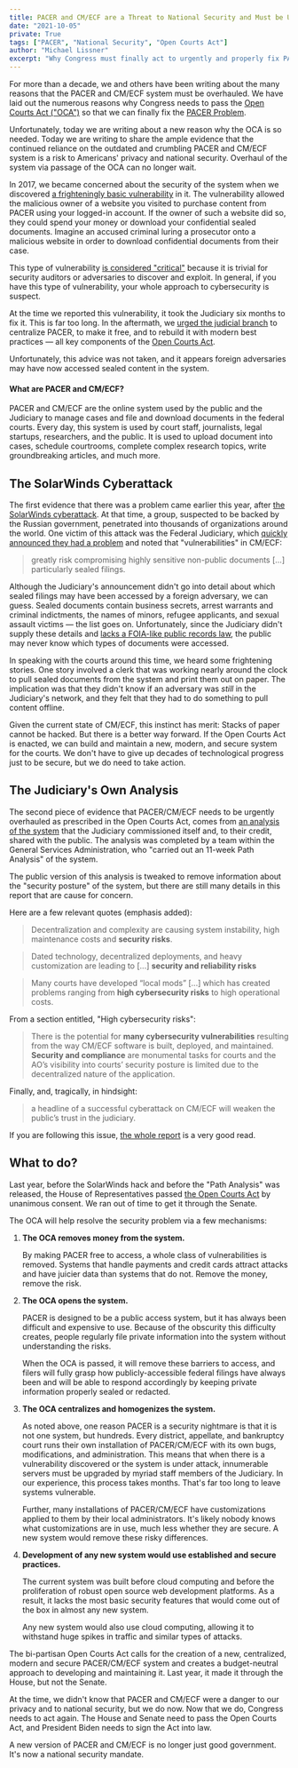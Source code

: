 ```yaml
---
title: PACER and CM/ECF are a Threat to National Security and Must be Urgently Overhauled
date: "2021-10-05"
private: True
tags: ["PACER", "National Security", "Open Courts Act"]
author: "Michael Lissner"
excerpt: "Why Congress must finally act to urgently and properly fix PACER/CM/ECF."
---
```



For more than a decade, we and others have been writing about the many reasons that the PACER and CM/ECF system must be overhauled. We have laid out the numerous reasons why Congress needs to pass the [Open Courts Act ("OCA")][oca] so that we can finally fix the [PACER Problem][problem].

Unfortunately, today we are writing about a new reason why the OCA is so needed. Today we are writing to share the ample evidence that the continued reliance on the outdated and crumbling PACER and CM/ECF system is a risk to Americans' privacy and national security. Overhaul of the system via passage of the OCA can no longer wait.

In 2017, we became concerned about the security of the system when we discovered [a frighteningly basic vulnerability][vuln] in it. The vulnerability allowed the malicious owner of a website you visited to purchase content from PACER using your logged-in account. If the owner of such a website did so, they could spend your money or download your confidential sealed documents. Imagine an accused criminal luring a prosecutor onto a malicious website in order to download confidential documents from their case.

This type of vulnerability [is considered "critical"][owasp] because it is trivial for security auditors or adversaries to discover and exploit. In general, if you have this type of vulnerability, your whole approach to cybersecurity is suspect.

At the time we reported this vulnerability, it took the Judiciary six months to fix it. This is far too long. In the aftermath, we [urged the judicial branch][vuln] to centralize PACER, to make it free, and to rebuild it with modern best practices — all key components of the [Open Courts Act][oca].

Unfortunately, this advice was not taken, and it appears foreign adversaries may have now accessed sealed content in the system.


<AlertBox>
  <h4>What are PACER and CM/ECF?</h4>
  <p>PACER and CM/ECF are the online system used by the public and the Judiciary to manage cases and file and download documents in the federal courts. Every day, this system is used by court staff, journalists, legal startups, researchers, and the public. It is used to upload document into cases, schedule courtrooms, complete complex research topics, write groundbreaking articles, and much more.
  </p>
</AlertBox>

## The SolarWinds Cyberattack

The first evidence that there was a problem came earlier this year, after [the SolarWinds cyberattack][sw]. At that time, a group, suspected to be backed by the Russian government, penetrated into thousands of organizations around the world. One victim of this attack was the Federal Judiciary, which [quickly announced they had a problem][announce] and noted that "vulnerabilities" in CM/ECF:

<blockquote>
  greatly risk compromising highly sensitive non-public documents [...] particularly sealed filings.
</blockquote>

Although the Judiciary's announcement didn't go into detail about which sealed filings may have been accessed by a foreign adversary, we can guess. Sealed documents contain business secrets, arrest warrants and criminal indictments, the names of minors, refugee applicants, and sexual assault victims — the list goes on. Unfortunately, since the Judiciary didn't supply these details and [lacks a FOIA-like public records law][foia], the public may never know which types of documents were accessed.

In speaking with the courts around this time, we heard some frightening stories. One story involved a clerk that was working nearly around the clock to pull sealed documents from the system and print them out on paper. The implication was that they didn't know if an adversary was *still* in the Judiciary's network, and they felt that they had to do something to pull content offline.

Given the current state of CM/ECF, this instinct has merit: Stacks of paper cannot be hacked. But there is a better way forward. If the Open Courts Act is enacted, we can build and maintain a new, modern, and secure system for the courts. We don't have to give up decades of technological progress just to be secure, but we do need to take action.


## The Judiciary's Own Analysis

The second piece of evidence that PACER/CM/ECF needs to be urgently overhauled as prescribed in the Open Courts Act, comes from [an analysis of the system][path] that the Judiciary commissioned itself and, to their credit, shared with the public. The analysis was completed by a team within the General Services Administration, who "carried out an 11-week Path Analysis" of the system.

The public version of this analysis is tweaked to remove information about the "security posture" of the system, but there are still many details in this report that are cause for concern.

Here are a few relevant quotes (emphasis added):

<blockquote>
  Decentralization and complexity are causing system instability, high
  maintenance costs and <strong>security risks</strong>.
</blockquote>
<blockquote>
  Dated technology, decentralized deployments, and heavy customization are
  leading to [...] <strong>security
  and reliability risks</strong>
</blockquote>
<blockquote>
  Many courts have developed “local mods” [...] which has created problems ranging from <strong>high cybersecurity risks</strong> to high operational costs.
</blockquote>

From a section entitled, "High cybersecurity risks":
<blockquote>
  There is the potential for <strong>many cybersecurity vulnerabilities</strong> resulting from the way
  CM/ECF software is built, deployed, and maintained. <strong>Security and compliance</strong> are
  monumental tasks for courts and the AO’s visibility into courts’ security posture is
  limited due to the decentralized nature of the application.
</blockquote>

Finally, and, tragically, in hindsight:

<blockquote>a headline of a successful cyberattack on CM/ECF will weaken the public’s trust in the judiciary.</blockquote>

If you are following this issue, [the whole report][path] is a very good read.


## What to do?

Last year, before the SolarWinds hack and before the "Path Analysis" was released, the House of Representatives passed [the Open Courts Act][oca] by unanimous consent. We ran out of time to get it through the Senate.

The OCA will help resolve the security problem via a few mechanisms:

1. **The OCA removes money from the system.**

    By making PACER free to access, a whole class of vulnerabilities is removed. Systems that handle payments and credit cards attract attacks and have juicier data than systems that do not. Remove the money, remove the risk.

1. **The OCA opens the system.**

    PACER is designed to be a public access system, but it has always been difficult and expensive to use. Because of the obscurity this difficulty creates, people regularly file private information into the system without understanding the risks.

    When the OCA is passed, it will remove these barriers to access, and filers will fully grasp how publicly-accessible federal filings have always been and will be able to respond accordingly by keeping private information properly sealed or redacted.

1. **The OCA centralizes and homogenizes the system.**

    As noted above, one reason PACER is a security nightmare is that it is not one system, but hundreds. Every district, appellate, and bankruptcy court runs their own installation of PACER/CM/ECF with its own bugs, modifications, and administration. This means that when there is a vulnerability discovered or the system is under attack, innumerable servers must be upgraded by myriad staff members of the Judiciary. In our experience, this process takes months. That's far too long to leave systems vulnerable.

    Further, many installations of PACER/CM/ECF have customizations applied to them by their local administrators. It's likely nobody knows what customizations are in use, much less whether they are secure. A new system would remove these risky differences.

1. **Development of any new system would use established and secure practices.**

    The current system was built before cloud computing and before the proliferation of robust open source web development platforms. As a result, it lacks the most basic security features that would come out of the box in almost any new system.

    Any new system would also use cloud computing, allowing it to withstand huge spikes in traffic and similar types of attacks.

The bi-partisan Open Courts Act calls for the creation of a new, centralized, modern and secure PACER/CM/ECF system and creates a budget-neutral approach to developing and maintaining it. Last year, it made it through the House, but not the Senate.

At the time, we didn't know that PACER and CM/ECF were a danger to our privacy and to national security, but we do now. Now that we do, Congress needs to act again. The House and Senate need to pass the Open Courts Act, and President Biden needs to sign the Act into law.

A new version of PACER and CM/ECF is no longer just good government. It's now a national security mandate.


[problem]: /2015/03/20/what-is-the-pacer-problem/
[path]: /pdf/pacer-path-analysis.pdf
[sw]: https://en.wikipedia.org/wiki/2020_United_States_federal_government_data_breach
[vuln]: /2017/08/09/pacer-vuln-resolved/
[announce]: https://www.uscourts.gov/news/2021/01/06/judiciary-addresses-cybersecurity-breach-extra-safeguards-protect-sensitive-court
[foia]: /2021/03/04/judicial-foia-presentation
[oca]: https://www.congress.gov/bill/116th-congress/house-bill/8235
[owasp]: https://github.com/OWASP/Top10/raw/master/2017/OWASP%20Top%2010%20-%202017%20RC1-English.pdf